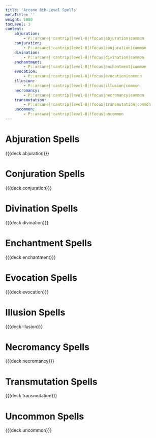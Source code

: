 ```yaml
---
title: 'Arcane 8th-Level Spells'
metaTitle: ''
weight: 5800
tocLevel: 3
content:
    abjuration:
        - P::arcane|!cantrip|level-8|!focus|abjuration|common
    conjuration:
        - P::arcane|!cantrip|level-8|!focus|conjuration|common
    divination:
        - P::arcane|!cantrip|level-8|!focus|divination|common
    enchantment:
        - P::arcane|!cantrip|level-8|!focus|enchantment|common
    evocation:
        - P::arcane|!cantrip|level-8|!focus|evocation|common
    illusion:
        - P::arcane|!cantrip|level-8|!focus|illusion|common
    necromancy:
        - P::arcane|!cantrip|level-8|!focus|necromancy|common
    transmutation:
        - P::arcane|!cantrip|level-8|!focus|transmutation|common
    uncommon:
        - P::arcane|!cantrip|level-8|!focus|uncommon
---
```


# Abjuration Spells

{{{deck abjuration}}}

# Conjuration Spells

{{{deck conjuration}}}

# Divination Spells

{{{deck divination}}}

# Enchantment Spells

{{{deck enchantment}}}

# Evocation Spells

{{{deck evocation}}}

# Illusion Spells

{{{deck illusion}}}

# Necromancy Spells

{{{deck necromancy}}}

# Transmutation Spells

{{{deck transmutation}}}

# Uncommon Spells

{{{deck uncommon}}}
